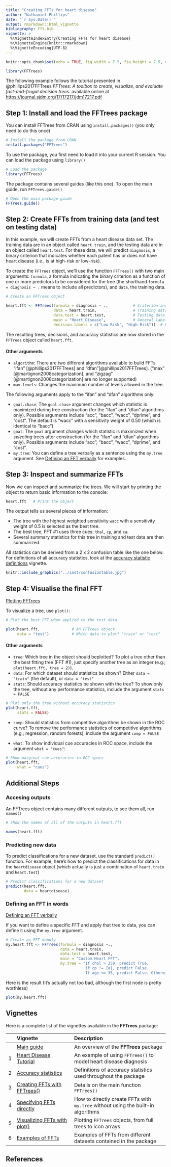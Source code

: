 ```yaml
---
title: "Creating FFTs for heart disease"
author: "Nathaniel Phillips"
date: "`r Sys.Date()`"
output: rmarkdown::html_vignette
bibliography: fft.bib
vignette: >
  %\VignetteIndexEntry{Creating FFTs for heart disease}
  %\VignetteEngine{knitr::rmarkdown}
  %\VignetteEncoding{UTF-8}
---
```


```r
knitr::opts_chunk$set(echo = TRUE, fig.width = 7.5, fig.height = 7.5, dpi = 100, out.width = "600px", fig.align='center', message = FALSE)
```


```r
library(FFTrees)
```

The following example follows the tutorial presented in @phillips2017FFTrees *FFTrees: A toolbox to create, visualize, and evaluate fast-and-frugal decision trees.* available online at [https://journal.sjdm.org/17/17217/jdm17217.pdf](https://journal.sjdm.org/17/17217/jdm17217.pdf)


## Step 1: Install and load the FFTrees package

You can install FFTrees from CRAN using `install.packages()` (you only need to do this once)

```r
# Install the package from CRAN
install.packages("FFTrees")
```

To use the package, you first need to load it into your current R session. You can load the package using `library()`

```r
# Load the package
library(FFTrees)
```

The package contains several guides (like this one). To open the main guide, run `FFTrees.guide()`

```r
# Open the main package guide
FFTrees.guide() 
```

## Step 2: Create FFTs from training data (and test on testing data)

In this example, we will create FFTs from a heart disease data set. The training data are in an object called `heart.train`, and the testing data are in an object called `heart.test`. For these data, we will predict `diagnosis`, a binary criterion that indicates whether each patent has or does not have heart disease (i.e., is at high-risk or low-risk).

To create the `FFTrees` object, we'll use the function `FFTrees()` with two main arguments: `formula`, a formula indicating the binary criterion as a function of one or more predictors to be considered for the tree (the shorthand `formula = diagnosis ~ .` means to include all predictors), and `data`, the training data.

```r
# Create an FFTrees object

heart.fft <- FFTrees(formula = diagnosis ~ .,           # Criterion and (all) predictors
                     data = heart.train,                # Training data
                     data.test = heart.test,            # Testing data
                     main = "Heart Disease",            # General label
                     decision.labels = c("Low-Risk", "High-Risk"))  # Labels for decisions
```

The resulting trees, decisions, and accuracy statistics are now stored in the `FFTrees` object called `heart.fft`.

#### Other arguments

- `algorithm`: There are two different algorithms available to build FFTs "ifan" [@phillips2017FFTrees] and "dfan"[@phillips2017FFTrees]. ("max" [@martignon2008categorization], and "zigzag" [@martignon2008categorization] are no longer supported)
- `max.levels`: Changes the maximum number of levels allowed in the tree.

The following arguments apply to the "ifan" and "dfan" algorithms only:

- `goal.chase`: The `goal.chase` argument changes which statistic is maximized during tree construction (for the "ifan" and "dfan" algorithms only). Possible arguments include "acc", "bacc", "wacc", "dprime", and "cost". The default is "wacc" with a sensitivity weight of 0.50 (which is identical to "bacc")
- `goal`: The `goal` argument changes which statistic is maximized when *selecting* trees after construction (for the "ifan" and "dfan" algorithms only). Possible arguments include "acc", "bacc", "wacc", "dprime", and "cost".
- `my.tree`: You can define a tree verbally as a sentence using the `my.tree` argument. See [Defining an FFT verbally](FFTrees_mytree.html) for examples.

## Step 3: Inspect and summarize FFTs

Now we can inspect and summarize the trees. We will start by printing the object to return basic information to the console:

```r
heart.fft   # Print the object
```

The output tells us several pieces of information:

- The tree with the highest weighted sensitivity `wacc` with a sensitivity weight of 0.5 is selected as the best tree.
- The best tree, FFT \#1 uses three cues: `thal`, `cp`, and `ca`.
- Several summary statistics for this tree in training and test data are then summarized.

All statistics can be derived from a 2 x 2 confusion table like the one below. For definitions of all accuracy statistics, look at the [accuracy statistic definitions](AccuracyStatistics.html) vignette.

```r
knitr::include_graphics("../inst/confusiontable.jpg")
```



## Step 4: Visualise the final FFT

[Plotting FFTrees](FFTrees_plot.html)

To visualize a tree, use `plot()`:

```r
# Plot the best FFT when applied to the test data

plot(heart.fft,              # An FFTrees object
     data = "test")          # Which data to plot? "train" or "test"
```

#### Other arguments

- `tree`: Which tree in the object should beplotted? To plot a tree other than the best fitting tree (FFT \#1), just specify another tree as an integer (e.g.; `plot(heart.fft, tree = 2)`).
- `data`: For which dataset should statistics be shown? Either `data = "train"` (the default), or `data = "test"`
- `stats`: Should accuracy statistics be shown with the tree? To show only the tree, without any performance statistics, include the argument `stats = FALSE`

```r
# Plot only the tree without accuracy statistics
plot(heart.fft, 
     stats = FALSE)
```

- `comp`: Should statistics from competitive algorithms be shown in the ROC curve? To remove the performance statistics of competitive algorithms (e.g.; regression, random forests), include the argument `comp = FALSE`

- `what`: To show individual cue accuracies in ROC space, include the argument `what = "cues"`:

```r
# Show marginal cue accuracies in ROC space
plot(heart.fft, 
     what = "cues")
```



## Additional Steps

### Accesing outputs

An FFTrees object contains many different outputs, to see them all, run `names()`

```r
# Show the names of all of the outputs in heart.fft

names(heart.fft)
```

### Predicting new data

To predict classifications for a new dataset, use the standard `predict()` function. For example, here's how to predict the classifications for data in the `heartdisease` object (which actually is just a combination of `heart.train` and `heart.test`)

```r
# Predict classifications for a new dataset
predict(heart.fft, 
        data = heartdisease)
```

### Defining an FFT in words

[Defining an FFT verbally](FFTrees_mytree.html)

If you want to define a specific FFT and apply that tree to data, you can define it using the `my.tree` argument.

```r
# Create an FFT manuly
my.heart.fft <- FFTrees(formula = diagnosis ~.,
                        data = heart.train,
                        data.test = heart.test,
                        main = "Custom Heart FFT",
                        my.tree = "If chol > 350, predict True. 
                                   If cp != {a}, predict False. 
                                   If age <= 35, predict False. Otherwise, predict True")
```

Here is the result (It's actually not too bad, although the first node is pretty worthless)

```r
plot(my.heart.fft)
```


## Vignettes

<!-- Table of all vignettes: -->

Here is a complete list of the vignettes available in the **FFTrees** package: 

|   | Vignette | Description |
|--:|:------------------------------|:-------------------------------------------------|
|   | [Main guide](guide.html) | An overview of the **FFTrees** package |
| 1 | [Heart Disease Tutorial](FFTrees_heart.html)   | An example of using `FFTrees()` to model heart disease diagnosis |
| 2 | [Accuracy statistics](AccuracyStatistics.html) | Definitions of accuracy statistics used throughout the package |
| 3 | [Creating FFTs with FFTrees()](FFTrees_function.html) | Details on the main function `FFTrees()` |
| 4 | [Specifying FFTs directly](FFTrees_mytree.html)   | How to directly create FFTs with `my.tree` without using the built-in algorithms |
| 5 | [Visualizing FFTs with plot()](FFTrees_plot.html) | Plotting `FFTrees` objects, from full trees to icon arrays |
| 6 | [Examples of FFTs](FFTrees_examples.html) | Examples of FFTs from different datasets contained in the package |


<!-- eof. -->

## References
